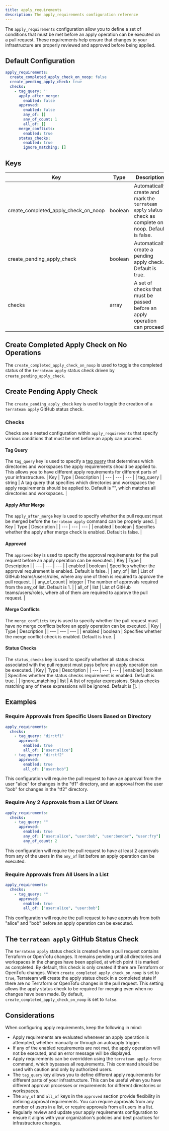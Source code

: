 ```yaml
---
title: apply_requirements
description: The apply_requirements configuration reference
---
```


The `apply_requirements` configuration allow you to define a set of conditions that must be met before an apply operation can be executed on a pull request. These requirements help ensure that changes to your infrastructure are properly reviewed and approved before being applied.

## Default Configuration

```yaml
apply_requirements:
  create_completed_apply_check_on_noop: false
  create_pending_apply_check: true
  checks:
    - tag_query: ''
      apply_after_merge:
        enabled: false
      approved:
        enabled: false
        any_of: []
        any_of_count: 1
        all_of: []
      merge_conflicts:
        enabled: true
      status_checks:
        enabled: true
        ignore_matching: []
```

## Keys
| Key | Type | Description |
| --- | --- | --- |
| create_completed_apply_check_on_noop | boolean | Automatically create and mark the `terrateam apply` status check as complete on noop. Default is false. |
| create_pending_apply_check | boolean | Automatically create a pending apply check. Default is true. |
| checks | array | A set of checks that must be passed before an apply operation can proceed. |

## Create Completed Apply Check on No Operations
The `create_completed_apply_check_on_noop` is used to toggle the completed status of the `terrateam apply` status check driven by `create_pending_apply_check`.

## Create Pending Apply Check
The `create_pending_apply_check` key is used to toggle the creation of a `terrateam apply` GitHub status check.

### Checks
Checks are a nested configuration within `apply_requirements` that specify various conditions that must be met before an apply can proceed.

#### Tag Query
The `tag_query` key is used to specify a [tag query](/advanced-workflows/tags/) that determines which directories and workspaces the apply requirements should be applied to. This allows you to have different apply requirements for different parts of your infrastructure.
| Key | Type | Description |
| --- | --- | --- |
| tag_query | string | A tag query that specifies which directories and workspaces the apply requirements should be applied to. Default is "", which matches all directories and workspaces. |

#### Apply After Merge
The `apply_after_merge` key is used to specify whether the pull request must be merged before the `terrateam apply` command can be properly used.
| Key | Type | Description |
| --- | --- | --- |
| enabled | boolean | Specifies whether the apply after merge check is enabled. Default is false. |

#### Approved
The `approved` key is used to specify the approval requirements for the pull request before an apply operation can be executed.
| Key | Type | Description |
| --- | --- | --- |
| enabled | boolean | Specifies whether the approval requirement is enabled. Default is false. |
| any_of | list | List of GitHub teams/users/roles, where any one of them is required to approve the pull request. |
| any_of_count | integer | The number of approvals required from the any_of list. Default is 1. |
| all_of | list | List of GitHub teams/users/roles, where all of them are required to approve the pull request. |

#### Merge Conflicts
The `merge_conflicts` key is used to specify whether the pull request must have no merge conflicts before an apply operation can be executed.
| Key | Type | Description |
| --- | --- | --- |
| enabled | boolean | Specifies whether the merge conflict check is enabled. Default is true. |

#### Status Checks
The `status_checks` key is used to specify whether all status checks associated with the pull request must pass before an apply operation can be executed.
| Key | Type | Description |
| --- | --- | --- |
| enabled | boolean | Specifies whether the status checks requirement is enabled. Default is true. |
| ignore_matching | list | A list of regular expressions. Status checks matching any of these expressions will be ignored. Default is []. |

## Examples
### Require Approvals from Specific Users Based on Directory
```yaml
apply_requirements:
  checks:
    - tag_query: "dir:tf1"
      approved:
        enabled: true
        all_of: ["user:alice"]
    - tag_query: "dir:tf2"
      approved:
        enabled: true
        all_of: ["user:bob"]
```
This configuration will require the pull request to have an approval from the user "alice" for changes in the "tf1" directory, and an approval from the user "bob" for changes in the "tf2" directory.
### Require Any 2 Approvals from a List Of Users
```yaml
apply_requirements:
  checks:
    - tag_query: ""
      approved:
        enabled: true
        any_of: ["user:alice", "user:bob", "user:bender", "user:fry"]
        any_of_count: 2
```
This configuration will require the pull request to have at least 2 approvals from any of the users in the `any_of` list before an apply operation can be executed.
### Require Approvals from All Users in a List
```yaml
apply_requirements:
  checks:
    - tag_query: ""
      approved:
        enabled: true
        all_of: ["user:alice", "user:bob"]
```
This configuration will require the pull request to have approvals from both "alice" and "bob" before an apply operation can be executed.

## The `terrateam apply` GitHub Status Check
The `terrateam apply` status check is created when a pull request contains Terraform or OpenTofu changes. It remains pending until all directories and workspaces in the changes have been applied, at which point it is marked as completed. By default, this check is only created if there are Terraform or OpenTofu changes. When `create_completed_apply_check_on_noop` is set to `true`, Terrateam will create the apply status check in a completed state if there are no Terraform or OpenTofu changes in the pull request. This setting allows the apply status check to be required for merging even when no changes have been made. By default, `create_completed_apply_check_on_noop` is set to `false`.

## Considerations
When configuring apply requirements, keep the following in mind:
- Apply requirements are evaluated whenever an apply operation is attempted, whether manually or through an autoapply trigger.
- If any of the enabled requirements are not met, the apply operation will not be executed, and an error message will be displayed.
- Apply requirements can be overridden using the `terrateam apply-force` command, which bypasses all requirements. This command should be used with caution and only by authorized users.
- The `tag_query` key allows you to define different apply requirements for different parts of your infrastructure. This can be useful when you have different approval processes or requirements for different directories or workspaces.
- The `any_of` and `all_of` keys in the `approved` section provide flexibility in defining approval requirements. You can require approvals from any number of users in a list, or require approvals from all users in a list.
- Regularly review and update your apply requirements configuration to ensure it aligns with your organization's policies and best practices for infrastructure changes.
